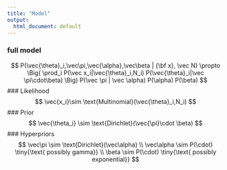 ```yaml
---
title: "Model"
output:
  html_document: default
---
```

### full model
$$
P(\vec{\theta}_i,\vec\pi,\vec{\alpha},\vec\beta | {\bf x}, \vec N) \propto
\Big(
\prod_i
P(\vec x_i|\vec{\theta}_i,N_i)
P(\vec{\theta}_i|\vec \pi\cdot\beta)
\Big)
P(\vec \pi | \vec \alpha)
P(\alpha)
P(\beta)
$$
### Likelihood
$$
\vec{x_i}\sim \text{Multinomial}(\vec{\theta}_i,N_i)
$$
### Prior
$$
\vec{\theta_i} \sim \text{Dirichlet}(\vec{\pi}\cdot \beta)
$$
### Hyperpriors
$$
\vec\pi \sim \text{Dirichlet}(\vec\alpha)
\\
\vec\alpha \sim P(\cdot)
\tiny{\text{  possibly gamma}}
\\
\beta \sim P(\cdot) 
\tiny{\text{  possibly exponential}}
$$
